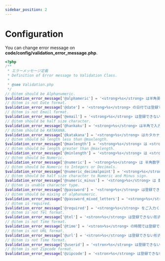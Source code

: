 ```yaml
---
sidebar_position: 2
---
```


# Configuration

You can change error message on **code/config/validation_error_message.php**.

```php title="validation_error_message.php"
<?php
/**
 * エラーメッセージ定義
 * Definition of Error message to Validation Class.
 *
 * @see Validation.php
 */
// @item should be Alphanumeric.
$validation_error_message['@alphameric'] = '<strong>%s</strong> は半角英数で入力してください';
// @item is not Date format.
$validation_error_message['@date'] = '<strong>%s</strong> の日付では登録できません';
// @item is not Email format.
$validation_error_message['@email'] = '<strong>%s</strong> は登録できない形式です';
// @item should be half size character.
$validation_error_message['@hankaku'] = '<strong>%s</strong> は半角で入力してください';
// @item should be KATAKANA.
$validation_error_message['@katakana'] = '<strong>%s</strong> はカタカナで入力してください';
// @item should be length less than @maxlength.
$validation_error_message['@maxlength'] = '<strong>%s</strong> は <strong>%s</strong> 文字以内で入力してください';
// @item should be length greater than @maxlength.
$validation_error_message['@minlength'] = '<strong>%s</strong> は <strong>%s</strong> 文字以上で入力してください';
// @item should be Numeric.
$validation_error_message['@numeric'] = '<strong>%s</strong> は 半角数字で入力してください';
// @item should be Numeric to Integers or Decimals.
$validation_error_message['@numeric_decimalpoint'] = '<strong>%s</strong> は 半角の整数もしくは小数で入力してください';
// @item should be half size character to Numeric and Minus sign.
$validation_error_message['@numeric_minus'] = '<strong>%s</strong> は 数字、マイナス符号とも半角で入力してください';
// @item is unable character type.
$validation_error_message['@password'] = '<strong>%s</strong> は登録できない形式です';
// @item should be mixing of alphanumeric.
$validation_error_message['@password_mixed_letters'] = '<strong>%s</strong> は半角英数の混合で入力してください';
// @item is required.
$validation_error_message['@required'] = '<strong>%s</strong> をご入力ください';
// @item is not Tel format.
$validation_error_message['@tel'] = '<stron>%s</strong> は登録できない形式です';
// @item is not Time format.
$validation_error_message['@time'] = '<stron>%s</strong> の時間では登録できません';
// @item is not URL format.
$validation_error_message['@url'] = '<stron>%s</strong> は登録できない形式です';
// @item is not Time format.
$validation_error_message['@userid'] = '<stron>%s</strong> は登録できない形式です';
// @item is not Zipcode format.
$validation_error_message['@zipcode'] = '<stron>%s</strong> は登録できない形式です';
```
